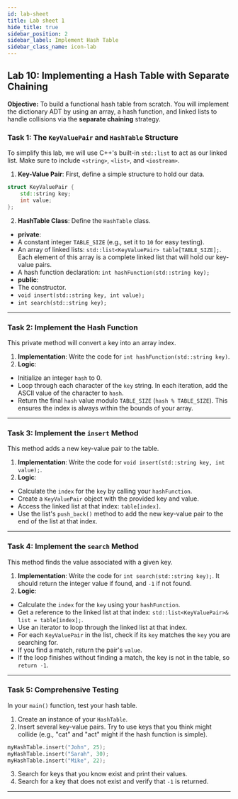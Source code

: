 ```yaml
---
id: lab-sheet
title: Lab sheet 1
hide_title: true
sidebar_position: 2
sidebar_label: Implement Hash Table
sidebar_class_name: icon-lab
---
```


<ModuleBanner />



## **Lab 10: Implementing a Hash Table with Separate Chaining**

**Objective:** To build a functional hash table from scratch. You will implement the dictionary ADT by using an array, a hash function, and linked lists to handle collisions via the **separate chaining** strategy.

### **Task 1: The `KeyValuePair` and `HashTable` Structure**

To simplify this lab, we will use C++'s built-in `std::list` to act as our linked list. Make sure to include `<string>`, `<list>`, and `<iostream>`.

1.  **Key-Value Pair**: First, define a simple structure to hold our data.
```cpp
struct KeyValuePair {
    std::string key;
    int value;
};
```
2.  **HashTable Class**: Define the `HashTable` class.
  * **private**:
  * A constant integer `TABLE_SIZE` (e.g., set it to `10` for easy testing).
  * An array of linked lists: `std::list<KeyValuePair> table[TABLE_SIZE];`. Each element of this array is a complete linked list that will hold our key-value pairs.
  * A hash function declaration: `int hashFunction(std::string key);`
  * **public**:
  * The constructor.
  * `void insert(std::string key, int value);`
  * `int search(std::string key);`

-----

### **Task 2: Implement the Hash Function**

This private method will convert a key into an array index.

1.  **Implementation**: Write the code for `int hashFunction(std::string key)`.
2.  **Logic**:
  * Initialize an integer `hash` to 0.
  * Loop through each character of the `key` string. In each iteration, add the ASCII value of the character to `hash`.
  * Return the final `hash` value modulo `TABLE_SIZE` (`hash % TABLE_SIZE`). This ensures the index is always within the bounds of your array.

-----

### **Task 3: Implement the `insert` Method**

This method adds a new key-value pair to the table.

1.  **Implementation**: Write the code for `void insert(std::string key, int value);`.
2.  **Logic**:
  * Calculate the `index` for the `key` by calling your `hashFunction`.
  * Create a `KeyValuePair` object with the provided key and value.
  * Access the linked list at that index: `table[index]`.
  * Use the list's `push_back()` method to add the new key-value pair to the end of the list at that index.

-----

### **Task 4: Implement the `search` Method**

This method finds the value associated with a given key.

1.  **Implementation**: Write the code for `int search(std::string key);`. It should return the integer value if found, and `-1` if not found.
2.  **Logic**:
  * Calculate the `index` for the `key` using your `hashFunction`.
  * Get a reference to the linked list at that index: `std::list<KeyValuePair>& list = table[index];`.
  * Use an iterator to loop through the linked list at that index.
  * For each `KeyValuePair` in the list, check if its `key` matches the `key` you are searching for.
  * If you find a match, return the pair's `value`.
  * If the loop finishes without finding a match, the key is not in the table, so `return -1`.

-----

### **Task 5: Comprehensive Testing**

In your `main()` function, test your hash table.

1.  Create an instance of your `HashTable`.
2.  Insert several key-value pairs. Try to use keys that you think might collide (e.g., "cat" and "act" might if the hash function is simple).
```cpp
myHashTable.insert("John", 25);
myHashTable.insert("Sarah", 30);
myHashTable.insert("Mike", 22);
```
3.  Search for keys that you know exist and print their values.
4.  Search for a key that does not exist and verify that `-1` is returned.

-----

